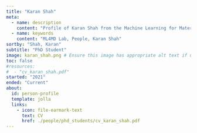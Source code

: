 ```yaml
---
title: "Karan Shah"
meta:
  - name: description
    content: "Profile of Karan Shah from the Machine Learning for Materials Design (ML4MD) Lab."
  - name: keywords
    content: "ML4MD Lab, People, Karan Shah"
sortby: "Shah, Karan"
subtitle: "PhD Student"
image: karan_shah.png # Ensure this image has appropriate alt text if used directly in content
toc: false
#resources: 
#  - "cv_karan_shah.pdf"
started: "2021"
ended: "Current"
about:
  id: person-profile
  template: jolla
  links:
    - icon: file-earmark-text
      text: CV
      href: ./people/phd_students/cv_karan_shah.pdf
---
```


:::{#person-profile}
:::

<!---
## Biography
## Experience
## Education
-->
